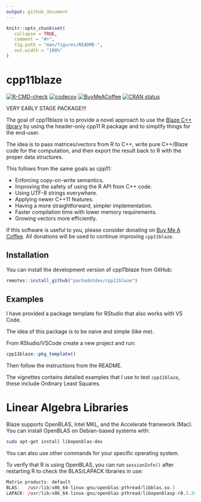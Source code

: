 ```yaml
---
output: github_document
---
```


<!-- README.md is generated from README.Rmd. Please edit that file -->

```r
knitr::opts_chunk$set(
   collapse = TRUE,
   comment = "#>",
   fig.path = "man/figures/README-",
   out.width = "100%"
)
```

# cpp11blaze

<!-- badges: start -->
[![R-CMD-check](https://github.com/pachadotdev/cpp11blaze/actions/workflows/R-CMD-check.yaml/badge.svg)](https://github.com/pachadotdev/cpp11blaze/actions/workflows/R-CMD-check.yaml)
[![codecov](https://codecov.io/gh/pachadotdev/cpp11blaze/graph/badge.svg?token=F2AaMydPfu)](https://app.codecov.io/gh/pachadotdev/cpp11blaze)
[![BuyMeACoffee](https://raw.githubusercontent.com/pachadotdev/buymeacoffee-badges/main/bmc-donate-white.svg)](https://buymeacoffee.com/pacha)
[![CRAN status](https://www.r-pkg.org/badges/version/cpp11blaze)](https://CRAN.R-project.org/package=cpp11blaze)
<!-- badges: end -->

VERY EARLY STAGE PACKAGE!!!

The goal of cpp11blaze is to provide a novel approach to use the [Blaze
C++ library](https://bitbucket.org/blaze-lib/blaze/src/master/) by using the
header-only cpp11 R package and to simplify things for the end-user.

The idea is to pass matrices/vectors from R to C++, write pure C++/Blaze
code for the computation, and then export the result back to R with the proper
data structures.

This follows from the same goals as cpp11:

* Enforcing copy-on-write semantics.
* Improving the safety of using the R API from C++ code.
* Using UTF-8 strings everywhere.
* Applying newer C++11 features.
* Having a more straightforward, simpler implementation.
* Faster compilation time with lower memory requirements.
* Growing vectors more efficiently.

If this software is useful to you, please consider donating on
[Buy Me A Coffee](https://buymeacoffee.com/pacha). All donations will
be used to continue improving `cpp11blaze`.

## Installation

You can install the development version of cpp11blaze from GitHub:

``` r
remotes::install_github("pachadotdev/cpp11blaze")
```

## Examples

I have provided a package template for RStudio that also works with VS Code.

The idea of this package is to be naive and simple (like me).

From RStudio/VSCode create a new project and run:

```r
cpp11blaze::pkg_template()
```

Then follow the instructions from the README.

The vignettes contains detailed examples that I use to test `cpp11blaze`,
these include Ordinary Least Squares.

# Linear Algebra Libraries

Blaze supports OpenBLAS, Intel MKL, and the Accelerate framework (Mac). You
can install OpenBLAS on Debian-based systems with:

```sh
sudo apt-get install libopenblas-dev
```

You can also use other commands for your specific operating system.

To verify that R is using OpenBLAS, you can run `sessionInfo()` after restarting
R to check the BLAS/LAPACK libraries in use:

```r
Matrix products: default
BLAS:   /usr/lib/x86_64-linux-gnu/openblas-pthread/libblas.so.3 
LAPACK: /usr/lib/x86_64-linux-gnu/openblas-pthread/libopenblasp-r0.3.20.so; LAPACK version 3.10.0
```
